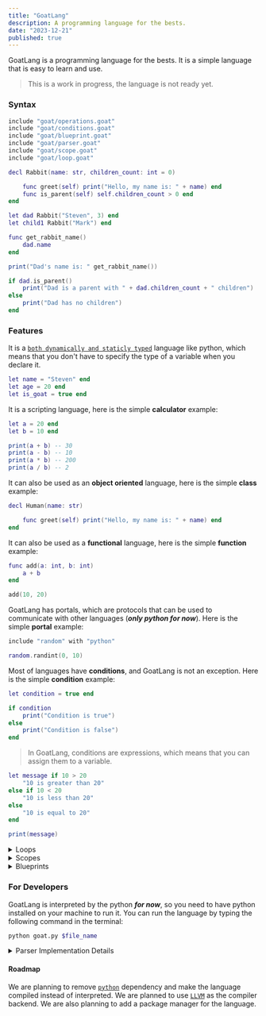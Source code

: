 ```yaml
---
title: "GoatLang"
description: A programming language for the bests.
date: "2023-12-21"
published: true
---
```


GoatLang is a programming language for the bests. It is a simple language that is easy to learn and use.
> This is a work in progress, the language is not ready yet.

### Syntax

```lua
include "goat/operations.goat"
include "goat/conditions.goat"
include "goat/blueprint.goat"
include "goat/parser.goat"
include "goat/scope.goat"
include "goat/loop.goat"

decl Rabbit(name: str, children_count: int = 0)

    func greet(self) print("Hello, my name is: " + name) end
    func is_parent(self) self.children_count > 0 end
end

let dad Rabbit("Steven", 3) end
let child1 Rabbit("Mark") end

func get_rabbit_name()
    dad.name
end

print("Dad's name is: " get_rabbit_name())

if dad.is_parent()
    print("Dad is a parent with " + dad.children_count + " children")
else
    print("Dad has no children")
end
```

### Features

It is a [`both dynamically and staticly typed`](https://stackoverflow.com/a/1517670) language like python, which means that you don't have to specify the type of a variable when you declare it.

```lua
let name = "Steven" end
let age = 20 end
let is_goat = true end
```

It is a scripting language, here is the simple **calculator** example:

```lua
let a = 20 end
let b = 10 end

print(a + b) -- 30 
print(a - b) -- 10
print(a * b) -- 200
print(a / b) -- 2
```

It can also be used as an **object oriented** language, here is the simple **class** example:

```lua
decl Human(name: str)

    func greet(self) print("Hello, my name is: " + name) end
end
```

It can also be used as a **functional** language, here is the simple **function** example:

```lua
func add(a: int, b: int)
    a + b
end

add(10, 20)
```

GoatLang has portals, which are protocols that can be used to communicate with other languages (***only python for now***). Here is the simple **portal** example:

```lua
include "random" with "python"

random.randint(0, 10)
```

Most of languages have **conditions**, and GoatLang is not an exception. Here is the simple **condition** example:

```lua
let condition = true end

if condition
    print("Condition is true")
else
    print("Condition is false")
end
```

> In GoatLang, conditions are expressions, which means that you can assign them to a variable.

```lua
let message if 10 > 20
    "10 is greater than 20"
else if 10 < 20
    "10 is less than 20"
else
    "10 is equal to 20"
end

print(message)
```

<details>
  <summary>Loops</summary>
  
  `4` **(For) Keyword** indicates the start of a loop:

  ```lua
  4 let i 1 end, i < 4, let i i + 1 end
    print(i > 4)
  end
  -- false
  -- false
  -- false
  ```
</details>

<details>
  <summary>Scopes</summary>
  
  ### GoatLang can differentiate between scopes:

  ```lua
  func print_two()
    let one 1 end
    print(one + 1)
  end
  
  let one 9999 end
  print(one) -- 9999
  print_two() -- 2
  
  -- testing global and local scope
  print(one) -- 9999
  ```
</details>

<details>
  <summary>Blueprints</summary>
  
  ### GoatLang classes are called blueprints:

  ```lua
  decl Proxy(val: str | Proxy) do
          let self.val val end
      end
  end
  
  let p Proxy("5") end
  let pp Proxy(p) end
  let ppp Proxy(pp) end
  
  print(ppp.val.val) -- 5
  ```
</details>


### For Developers

GoatLang is interpreted by the python ***for now***, so you need to have python installed on your machine to run it. You can run the language by typing the following command in the terminal:

```bash
python goat.py $file_name
```

<details>
  <summary>Parser Implementation Details</summary>
  
  ### Our parser can parse the following code:

  ```lua
  -- results of 8
 print(add(3, 5))
 print(add(sub(8, 5), 5))
 print(add(sub(8, 5), div(25, 5)))
 print(add(sub(8, 5), mul(div(25, 5), 1)))
 
print(div(
-- comment
    mul(add(3, 5,)
                  , -2 + -5,), 25 * 100
                    --     ^ trailing comma
            -- ^ trailing comma
      ,
 --  ^ trailing comma
))

  ```
</details>

#### Roadmap

We are planning to remove [`python`](https://www.python.org) dependency and make the language compiled instead of interpreted. We are planned to use [`LLVM`](https://llvm.org) as the compiler backend. We are also planning to add a package manager for the language.